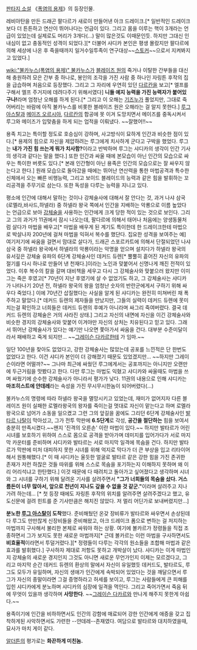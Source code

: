 [[판타지 소설]] 《[[폭염의 용제]]》의 등장인물.

레비아탄을 만든 드래곤 팔다르가 새로이 만들어낸 아크 드레이크.[* 일반적인 드레이크보다 더 튼튼하고 연산이 뛰어나다는 언급이 있다. 그리고 몸을 이루는 핵이 3개라는 언급이 있었는데 실제로도 머리가 3개다(…) 말이 많은것도 이때문인듯. 하지만 그대신 인내심이 없고 충동적인 성격이 되었다.][* 더불어 샤디카 본인은 평생 몰랐지만 팔다르에 의해 세상에 나온 후 죽을때까지 일거수일투족이 연구대상~~[[스토커]]~~으로서 지켜봐지고 있었다.] 

[[wiki:"불카누스(폭염의 용제)" 불카누스]]가 [[블레이즈 원]]의 죽거나 이탈한 간부들을 대신해 충원하려 모은 간부 중 하나로, 봉인의 조각을 가진 사람 중 하나인 자링튼 후작의 집을 급습하며 처음으로 등장했다. 그리고 그 자리에 우연히 있던 [[다르칸]]을 보고[* 엘프를 구해서 엘프 주거지에 데려다주기 위해서였다] '''니들 예지 능력을 가진 능력자가 붙어있구나!'''라며 엄청난 오해를 하게 된다.[* 그리고 이 오해는 [[기즈누]]가 풀었지만, 그대로 죽어버리는 바람에 아직 불카누스를 비롯한 블레이즈 원은 오해라는 걸 알지 못한다.] [[루그 아스탈]]과 [[메이즈 오르시아]], [[다르칸]]의 합공에 못 이겨 도망치면서 메이즈를 중독시켜서 루그와 메이즈가 입맞춤을 하게 되는 업적을 이뤄냈다. ~~잘했어!!~~

용족 치고는 특이할 정도로 호승심이 강하며, 사고방식이 묘하게 인간과 비슷한 점이 있다.[* 용제의 힘으로 자신을 제압하려는 루그에게 치사하게 군다고 구박을 했었다. 루그는 '''내가 가진 힘 쓰는게 뭐가 치사함?'''이라고 반박하며 루그는 샤디카의 생각이 인간 기사의 생각과 같다는 말을 했다.] 또한 인간과 싸울 때에 본모습이 아닌 인간의 모습으로 싸우는 특이한 버릇도 있다.[* 본래 인간형이 아닌 용족은 인간의 모습으로는 잘 싸우지 않는다고 한다.] 원래 모습으로 돌아갔을 때에는 뛰어난 연산력을 통한 마법공격과 특수한 신체에서 오는 빠른 비행능력, 그리고 보이드 블레이드의 능력과 같은 힘을 발휘하는 꼬리공격을 주무기로 삼는다. 또한 독성을 다루는 능력을 지니고 있다.

평소에 인간에 대해서 말하는 것이나 강체술사에 대해서 잘 안다는 것, 과거 나샤 삼국(로멜라,바사드,하넬라) 중 하넬라 왕국 쪽에서 인간을 지배하는 악룡으로 이름 높았다는 언급으로 보아 [[강체술]]을 사용하는 인간에게 크게 당한 적이 있는 것으로 보인다. 그리고 그의 과거가 11권에서 잠시 나오는데, 팔다르에 의해서 태어나 처음에는 양생동물처럼 살다가 마법을 배우고[* 마법을 배우게 된 계기도 특이한데 한 드레이크한테 마법으로 박살나자 200년에 걸쳐 마법을 익혀서 복수를 했단다. 집요한 성격을 보여주는 예] 여기저기에 싸움을 걸면서 맘대로 살다가, 드래곤 스포르카트에 의해서 단절되었던 나샤 삼국 중 하넬라 왕국에서 하넬라의 악룡이라는 악명을 얻으며 설치다가 하넬라 왕국의 유서깊은 강체술 유파의 6단계 강체술사인 데커드 듀렌[* 뿔뿔히 흩어진 자신의 유파의 절기를 다시 하나로 만들어 낸 천재다.]이라는 노인과 맞붙어서 신명나게 깨진 전적이 있었다. 이후 복수의 칼을 갈며 대비책을 세우고 다시 그 강체술사와 맞붙으러 왔지만 이미 그는 죽은 후였고[* 70년이 지난 후였기에 살 수 없었기도 하고, 그 강체술사는 샤디카가 나타나기 20년 전, 하넬라 왕국의 왕을 엄청난 숫자의 반란군에게서 구하기 위해 싸우다 죽었다.] 이에 70년간 삽질했다는 사실을 알게 된 샤디카는 완전히 미쳐버린 채 폭주하고 말았다.[* 데커드 듀렌의 제자들을 만났지만, 그들의 실력이 데커드 듀렌에 못미치는걸 확인하고 너희들은 데커드 듀렌의 후예가 아니라며 싸그리 죽여버렸다. 결국 데커드 듀렌의 강체술은 거의 사라진 상태.] 그리고 자신의 내면에 자신을 이긴 강체술사와 비슷한 경지의 강체술사와 맞붙어 이겨야만 자신의 상처는 치유된다고 믿고 있다. 그래서 뛰어난 강체술사가 있다는 얘기만 나오면 쫓아가서 싸움을 건다. 대부분 수준미달이라서 패배하고 죽게 되지만... ~~[[그레이슨 다카르]]한테 가 임마.~~ 

일단 100년을 찾아도 없었다고, 강한 강체술사는 많았는데 공포를 느낀적은 단 한번도 없었다고 한다. 이건 샤디카 본인이 더 강해졌기 때문도 있었겠지만… ~~하지만 그레이슨이라면 어떨까?~~ 그나마 최근에 싸웠던 루그에게서는 공포까지는 아니지만 오랜만에 두근거림을 맛봤다고 한다. 다만 루그는 마법도 익혔고 샤디카와 싸울때도 마법을 쓰며 싸웠기에 순수한 강체술사가 아니라서 평가가 낮다. 11권의 내용으로 인해 샤디카는 '''마조히스트에 얀데레'''라는 속성을 가진 무시무시한놈이 되어버렸다(…)

불카누스의 명령에 따라 하넬라 왕국을 멸망시키고 있었는데, 재미가 없어지자 다른 블레이즈 원이 실패한 로멜라왕국의 왕자를 죽이는걸 멋대로 자신이 맡는다고 하며 로멜라 왕국으로 넘어가 소동을 일으켰고 그런 그의 앞길을 꿈에도 그리던 6단계 강체술사인 [[발타르 나탈]]이 막아섰고, 그가 전투 막판에 '''6.5단계'''로 각성, '''공간을 절단하는''' 힘을 보여서 충분히 만족시켰다.~~왠지 '진격의 오른손' 이란 마법이 있다.~~ 하지만 발타르가 어린 시녀를 보호하기 위하여 스스로 몸으로 공격을 받아가며 데미지를 입어가다가 서로 마지막 카운터를 준비하며 샤디카와 발타르는 서로 마지막 일격에 목숨을 건다. 하지만 발타르가 막판에 미처 대피하지 못한 시녀를 위해 억지로 막다가 더 큰 부상을 입고 리타이어해서 원통해했다.[* 이 때 샤디카는 울듯한 얼굴로 발타르 같은 강한 힘을 가진 존귀한 존재가 저런 하찮은 것들 따위를 위해 스스로 목숨을 포기하는지 이해하지 못하며 왜 이리 어리석냐고 한탄했다.] 이것 때문에 다 때려치고 돌아가고 싶어졌다고 생각하며 시녀와 그 시녀를 구하기 위해 달려온 기사를 살려주면서 '''"그가 너희들의 목숨을 샀다. 거스름돈이 너무 많아서, 앞으로 천년이 지나도 갚을 수 없을 것 같군."'''이라며 살려주고 지나가려 하는데… [* 첫 등장 때에도 자링튼 후작의 위치를 알려주면 살려주겠다고 했고, 유도신문에 걸려 힌트를 준 기사만큼은 해치진 않았다. 저 멀리 어딘가로 보내버렸지만...]

'''분노한 [[루그 아스탈]]이 도착'''했다. 준비해뒀던 온갖 장비류가 발타르와 싸우면서 손상된데다 루그도 만만찮게 신장비들을 준비해왔고, 아크 드레이크 폼으로 변하는 걸 저지하는 마법까지 구사해서 불리한 본체로 싸워야 하는 상황. 여기에 볼카르가 정령들을 직접 조종하면서 그가 보지도 못한 새로운 마법까지[* 근데 볼카르는 이런 마법을 구사하면서도 '''비효율적'''이라면서 투덜거렸다.][* 정령들이 다루는 각각의 원소들을 조합해 마법과 같은 효과를 발휘했다.] 구사하자 제대로 저항도 못하고 개박살이 났다. 샤디카는 이게 마법인지 강체술의 새로운 경지인지 그것도 아니면 새로운 무언가인지 이제는 모르겠다고, 그리고 마지막 순간 데커드 듀렌의 환상의 말에서 자신이 유일했듯 데커드도, 발타르도, 루그도 모두가 유일하며, 자신의 생애가 인간에게 속박되어 있었다는 것을 깨달으면서 루그가 자신의 종말이라면 그걸 증명하라고 허세를 보이고, 루그는 사람들에게 큰 피해를 입힌 샤디카에게 분노하며 샤디카의 심장에 일격을 먹인다. 그리고 죽어가면서 죽음 뒤에 무엇이 있을까 생각하며 '''사망한다'''. ~~[[그레이슨 다카르]]와 만나게 해주지 못한게 아쉽다.~~

용족이기에 인간을 비하하면서도 인간의 강함에 매료되어 강한 인간에게 애증을 갖고 집착하게된 사악하면서도 가련한 --얀데레--존재였다. 여담으로 발타르와 대치하였을때, 묘사가 마치 게이 같다.

[[알더튼]]의 평가로는 '''화끈하게 미친놈.'''
